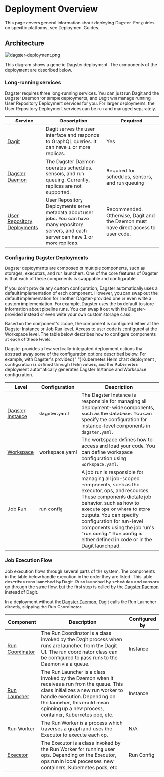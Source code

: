 # Deployment Overview

This page covers general information about deploying Dagster. For guides on specific platforms, see Deployment Guides.

## Architecture

<!-- https://excalidraw.com/#json=4771198026121216,nmLfShZ_frrUPJTUxaeI5g -->

<Image
alt="dagster-deployment.png"
src="/images/deploying/dagster-deployment.png"
width={2986}
height={1106}
/>

This diagram shows a generic Dagster deployment. The components of the deployment are described below.

### Long-running services

Dagster requires three long-running services. You can just run Dagit and the Dagster Daemon for simple deployments, and Dagit will manage running User Repository Deployment services for you. For larger deployments, the User Repository Deployment services can be run and managed separately.

| Service                                                                       | Description                                                                                                                                    | Required                                                                           |
| ----------------------------------------------------------------------------- | ---------------------------------------------------------------------------------------------------------------------------------------------- | ---------------------------------------------------------------------------------- |
| [Dagit](/concepts/dagit/dagit)                                                | Dagit serves the user interface and responds to GraphQL queries. It can have 1 or more replicas.                                               | Yes                                                                                |
| [Dagster Daemon](/deployment/dagster-daemon)                                  | The Dagster Daemon operates schedules, sensors, and run queuing. Currently, replicas are not supported.                                        | Required for schedules, sensors, and run queuing                                   |
| [User Repository Deployments](/concepts/repositories-workspaces/repositories) | User Repository Deployments serve metadata about user jobs. You can have many repository servers, and each server can have 1 or more replicas. | Recommended. Otherwise, Dagit and the Daemon must have direct access to user code. |

### Configuring Dagster Deployments

Dagster deployments are composed of multiple components, such as storages, executors, and run launchers. One of the core features of Dagster is that each of these components is swappable and configurable.

If you don't provide any custom configuration, Dagster automatically uses a default implementation of each component. However, you can swap out the default implementation for another Dagster-provided one or even write a custom implementation. For example, Dagster uses the <PyObject module="dagster._core.storage.runs" object="SqliteRunStorage" /> by default to store information about pipeline runs. You can swap it out with the Dagster-provided <PyObject module="dagster_postgres" object="PostgresRunStorage"/> instead or even write your own custom storage class.

Based on the component's scope, the component is configured either at the Dagster Instance or Job Run level. Access to user code is configured at the Workspace level. The table below describes how to configure components at each of these levels.

<Warning>
  Dagster provides a few vertically-integrated deployment options that abstract
  away some of the configuration options described below. For example, with
  Dagster's provided{" "}
  <Link href="/deployment/guides/kubernetes/deploying-with-helm">
    Kubernetes Helm chart deployment
  </Link>
  , configuration is defined through Helm values, and the Kubernetes deployment automatically
  generates Dagster Instance and Workspace configuration.
</Warning>

| Level                                                     | Configuration  | Description                                                                                                                                                                                                                                                                                                                                                      |
| --------------------------------------------------------- | -------------- | ---------------------------------------------------------------------------------------------------------------------------------------------------------------------------------------------------------------------------------------------------------------------------------------------------------------------------------------------------------------- |
| [Dagster Instance](/deployment/dagster-instance)          | dagster.yaml   | The Dagster Instance is responsible for managing all deployment-wide components, such as the database. You can specify the configuration for instance-level components in `dagster.yaml`.                                                                                                                                                                        |
| [Workspace](/concepts/repositories-workspaces/workspaces) | workspace.yaml | The workspace defines how to access and load your code. You can define workspace configuration using `workspace.yaml`.                                                                                                                                                                                                                                           |
| Job Run                                                   | run config     | A job run is responsible for managing all job-scoped components, such as the executor, ops, and resources. These components dictate job behavior, such as how to execute ops or where to store outputs. You can specify configuration for run-level components using the job run's "run config." Run config is either defined in code or in the Dagit launchpad. |

### Job Execution Flow

Job execution flows through several parts of the system. The components in the table below handle execution in the order they are listed. This table describes runs launched by Dagit. Runs launched by schedules and sensors go through the same flow, but the first step is called by the [Dagster Daemon](/deployment/dagster-daemon) instead of Dagit.

In a deployment without the [Dagster Daemon](/deployment/dagster-daemon), Dagit calls the Run Launcher directly, skipping the Run Coordinator.

| Component                                      | Description                                                                                                                                                                                                                                                 | Configured by |
| ---------------------------------------------- | ----------------------------------------------------------------------------------------------------------------------------------------------------------------------------------------------------------------------------------------------------------- | ------------- |
| [Run Coordinator](/deployment/run-coordinator) | The Run Coordinator is a class invoked by the Dagit process when runs are launched from the Dagit UI. The run coordinator class can be configured to pass runs to the Daemon via a queue.                                                                   | Instance      |
| [Run Launcher](/deployment/run-launcher)       | The Run Launcher is a class invoked by the Daemon when it receives a run from the queue. This class initializes a new run worker to handle execution. Depending on the launcher, this could mean spinning up a new process, container, Kubernetes pod, etc. | Instance      |
| Run Worker                                     | The Run Worker is a process which traverses a graph and uses the Executor to execute each op.                                                                                                                                                               | N/A           |
| [Executor](/deployment/executors)              | The Executor is a class invoked by the Run Worker for running user ops. Depending on the Executor, ops run in local processes, new containers, Kubernetes pods, etc.                                                                                        | Run Config    |
